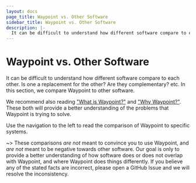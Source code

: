 ```yaml
---
layout: docs
page_title: Waypoint vs. Other Software
sidebar_title: Waypoint vs. Other Software
description: |-
  It can be difficult to understand how different software compare to each other. Is one a replacement for the other? Are they complementary? etc. In this section, we compare Waypoint to other software.
---
```


# Waypoint vs. Other Software

It can be difficult to understand how different software compare to each other.
Is one a replacement for the other? Are they complementary? etc. In this
section, we compare Waypoint to other software.

We recommend also reading ["What is Waypoint?"](/docs/intro#what-is-waypoint)
and ["Why Waypoint?"](/docs/intro#why-waypoint). These both will provide
a better understanding of the problems that Waypoint is trying to solve.

Use the navigation to the left to read the comparison of Waypoint to specific systems.

~> These comparisons _are not_ meant to convince you to use Waypoint, and
_are not_ meant to be negative towards other software. Our goal is only to
provide a better understanding of how software does or does not overlap with
Waypoint, and where Waypoint does things differently. If you believe any of the
stated facts are incorrect, please open a GitHub Issue and we will resolve the inconsistency.
